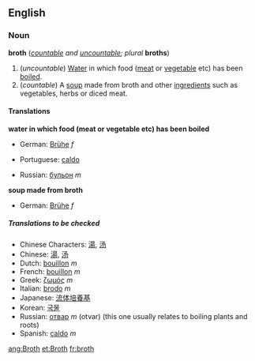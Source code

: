 ==English==
===Noun===
'''broth''' (''[[countable]] and [[uncountable]]; plural'' '''broths''')

#(''uncountable'') [[Water]] in which food ([[meat]] or [[vegetable]] etc) has been [[boil]]ed.
#(''countable'') A [[soup]] made from broth and other [[ingredient]]s such as vegetables, herbs or diced meat.

====Translations====

'''water in which food (meat or vegetable etc) has been boiled'''
{{top}}
*German: [[Brühe]] ''f''
{{mid}}
*Portuguese: [[caldo]]
{{bottom}}
*Russian: [[бульон]] ''m''

'''soup made from broth'''
{{top}}
*German: [[Brühe]] ''f''
{{mid}}
{{bottom}}

=====Translations to be checked=====
<!--Remove this section once all of the translations below have been moved into the tables above.-->
{{checktrans}}

*Chinese Characters: [[湯]], [[汤]]
*Chinese: [[湯]], [[汤]]
*Dutch: [[bouillon]] ''m''
*French: [[bouillon]] ''m''
*Greek: [[ζωμός]] ''m''
*Italian: [[brodo]] ''m''
*Japanese: [[流体培養基]]
*Korean: [[국물]]
*Russian: [[отвар]] ''m'' (otvar) (this one usually relates to boiling plants and roots)
*Spanish: [[caldo]] ''m''

[[ang:Broth]]
[[et:Broth]]
[[fr:broth]]